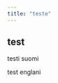 ```yaml
---
title: "teste"
---
```


::: {#me}
## test
:::

::: {.content-visible when-profile="finnish"}
testi suomi
:::

::: {.content-visible when-profile="english"}
test englani
:::

